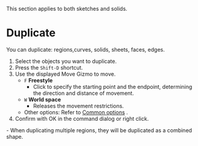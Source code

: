 
<Callout emoji="">This section applies to both sketches and solids.</Callout>

# Duplicate

<Reference shortcut="Shift-D" command="Duplicate" button="Left of Command Bar" />

You can duplicate: regions,curves, solids, sheets, faces, edges.

1. Select the objects you want to duplicate.
2. Press the `Shift-D` shortcut.
3. Use the displayed Move Gizmo to move.
   - `F` **Freestyle**
      - Click to specify the starting point and the endpoint, determining the direction and distance of movement.
   - `W` **World space**
      - Releases the movement restrictions.
   - Other options: Refer to [Common options](common-options) .
4. Confirm with OK in the command dialog or right click.

<Callout type="info">
   - When duplicating multiple regions, they will be duplicated as a combined shape.
</Callout>